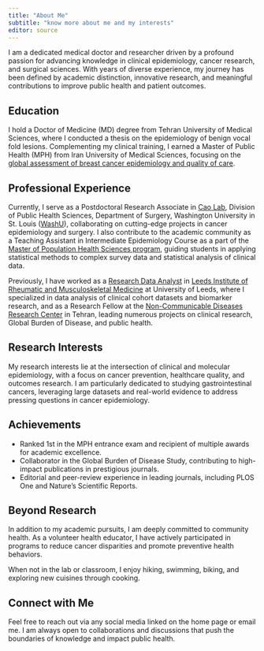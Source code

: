```yaml
---
title: "About Me"
subtitle: "know more about me and my interests"
editor: source
---
```


I am a dedicated medical doctor and researcher driven by a profound passion for advancing knowledge in clinical epidemiology, cancer research, and surgical sciences. With years of diverse experience, my journey has been defined by academic distinction, innovative research, and meaningful contributions to improve public health and patient outcomes.

## Education
I hold a Doctor of Medicine (MD) degree from Tehran University of Medical Sciences, where I conducted a thesis on the epidemiology of benign vocal fold lesions. Complementing my clinical training, I earned a Master of Public Health (MPH) from Iran University of Medical Sciences, focusing on the [global assessment of breast cancer epidemiology and quality of care](https://www.frontiersin.org/journals/public-health/articles/10.3389/fpubh.2023.1137286/full).

## Professional Experience
Currently, I serve as a Postdoctoral Research Associate in [Cao Lab](https://caolab.wustl.edu/), Division of Public Health Sciences, Department of Surgery, Washington University in St. Louis ([WashU](https://washu.edu/)), collaborating on cutting-edge projects in cancer epidemiology and surgery. I also contribute to the academic community as a Teaching Assistant in Intermediate Epidemiology Course as a part of the [Master of Population Health Sciences program](https://mphs.wustl.edu/), guiding students in applying statistical methods to complex survey data and statistical analysis of clinical data.

Previously, I have worked as a [Research Data Analyst](https://medicinehealth.leeds.ac.uk/staff/11892/dr-sina-azadnajafabad?preview=1) in [Leeds Institute of Rheumatic and Musculoskeletal Medicine](https://medicinehealth.leeds.ac.uk/leeds-institute-rheumatic-musculoskeletal-medicine) at University of Leeds, where I specialized in data analysis of clinical cohort datasets and biomarker research, and as a Research Fellow at the [Non-Communicable Diseases Research Center](https://www.linkedin.com/company/ncdrc/) in Tehran, leading numerous projects on clinical research, Global Burden of Disease, and public health.

## Research Interests
My research interests lie at the intersection of clinical and molecular epidemiology, with a focus on cancer prevention, healthcare quality, and outcomes research. I am particularly dedicated to studying gastrointestinal cancers, leveraging large datasets and real-world evidence to address pressing questions in cancer epidemiology.

## Achievements
* Ranked 1st in the MPH entrance exam and recipient of multiple awards for academic excellence.
* Collaborator in the Global Burden of Disease Study, contributing to high-impact publications in prestigious journals.
* Editorial and peer-review experience in leading journals, including PLOS One and Nature’s Scientific Reports.

## Beyond Research
In addition to my academic pursuits, I am deeply committed to community health. As a volunteer health educator, I have actively participated in programs to reduce cancer disparities and promote preventive health behaviors.

When not in the lab or classroom, I enjoy hiking, swimming, biking, and exploring new cuisines through cooking.

## Connect with Me
Feel free to reach out via any social media linked on the home page or email me. I am always open to collaborations and discussions that push the boundaries of knowledge and impact public health.

